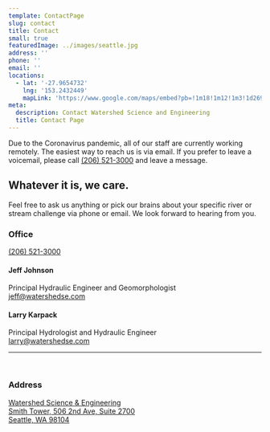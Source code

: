 ```yaml
---
template: ContactPage
slug: contact
title: Contact
small: true
featuredImage: ../images/seattle.jpg
address: ''
phone: ''
email: ''
locations:
  - lat: '-27.9654732'
    lng: '153.2432449'
    mapLink: 'https://www.google.com/maps/embed?pb=!1m18!1m12!1m3!1d2690.2394250727857!2d-122.33391068436968!3d47.602033979184384!2m3!1f0!2f0!3f0!3m2!1i1024!2i768!4f13.1!3m3!1m2!1s0x54906aba542c9f11%3A0x7f62878aaa7077c7!2sWatershed%20Science%20%26%20Engineering!5e0!3m2!1sen!2sus!4v1607887072066!5m2!1sen!2sus'
meta:
  description: Contact Watershed Science and Engineering
  title: Contact Page
---
```



<Alert color="yellow">
	Due to the Coronavirus pandemic, all of our staff are currently working remotely. The easiest way to reach us is via email. If you prefer to leave a voicemail, please call <a href="tel:(206) 521-3000">(206) 521-3000</a> and leave a message.
</Alert>

## Whatever it is, we care.

Feel free to ask us anything or pick our brains about your specific river or stream challenge via phone or email. We look forward to hearing from you.

### Office
[(206) 521-3000](tel:206-521-3000)

#### Jeff Johnson

Principal Hydraulic Engineer and Geomorphologist  
[jeff@watershedse.com](mailto:jeff@watershedse.com)

#### Larry Karpack

Principal Hydrologist and Hydraulic Engineer  
[larry@watershedse.com](mailto:larry@watershedse.com)

* * *
<br />

### Address
<a target="_blank" rel="nofollower noreferer" href="https://goo.gl/maps/cYDbnERDHDuxebbi8">
	Watershed Science &amp; Engineering <br />
	Smith Tower, 506 2nd Ave, Suite 2700  <br />
	Seattle, WA 98104
</a>